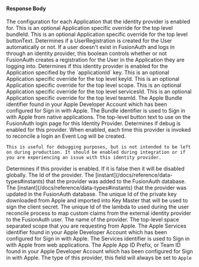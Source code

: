 
#### Response Body

<APIBlock>
  <APIField name="identityProvider.applicationConfiguration">
    The configuration for each Application that the identity provider is enabled for.
  </APIField>
  <APIField name="identityProvider.applicationConfiguration[applicationId].bundleId" type="String" since="1.43.0">
    This is an optional Application specific override for the top level <InlineField>bundleId</InlineField>.
  </APIField>
  <APIField name="identityProvider.applicationConfiguration[applicationId].buttonText" type="String">
    This is an optional Application specific override for the top level <InlineField>buttonText</InlineField>.
  </APIField>
  <APIField  name="identityProvider.applicationConfiguration[applicationId].createRegistration" type="Boolean" defaults="true">
    Determines if a UserRegistration is created for the User automatically or not. If a user doesn't exist in FusionAuth and logs in through an identity provider, this boolean controls whether or not FusionAuth creates a registration for the User in the Application they are logging into.
  </APIField>
  <APIField name="identityProvider.applicationConfiguration[applicationId].enabled" type="Boolean" defaults="false">
    Determines if this identity provider is enabled for the Application specified by the `applicationId` key.
  </APIField>
  <APIField name="identityProvider.applicationConfiguration[applicationId].keyId" type="UUID">
    This is an optional Application specific override for the top level <InlineField>keyId</InlineField>.
  </APIField>
  <APIField name="identityProvider.applicationConfiguration[applicationId].scope" type="String">
    This is an optional Application specific override for the top level <InlineField>scope</InlineField>.
  </APIField>
  <APIField name="identityProvider.applicationConfiguration[applicationId].servicesId" type="String">
    This is an optional Application specific override for the top level <InlineField>servicesId</InlineField>.
  </APIField>
  <APIField name="identityProvider.applicationConfiguration[applicationId].teamId" type="String">
    This is an optional Application specific override for the top level <InlineField>teamId</InlineField>.
  </APIField>
  <APIField name="identityProvider.bundleId" type="String" since="1.43.0">
    The Apple Bundle identifier found in your Apple Developer Account which has been configured for Sign in with Apple. The Bundle identifier is used to Sign in with Apple from native applications.
  </APIField>
  <APIField name="identityProvider.buttonText" type="String">
    The top-level button text to use on the FusionAuth login page for this Identity Provider.
  </APIField>
  <APIField name="identityProvider.debug" type="Boolean" defaults="false">
    Determines if debug is enabled for this provider. When enabled, each time this provider is invoked to reconcile a login an Event Log will be created.

    This is useful for debugging purposes, but is not intended to be left on during production. It should be enabled during integration or if you are experiencing an issue with this identity provider.
  </APIField>
  <APIField name="identityProvider.enabled" type="Boolean" defaults="false">
    Determines if this provider is enabled. If it is false then it will be disabled globally.
  </APIField>
  <APIField name="identityProvider.id" type="UUID">
    The Id of the provider.
  </APIField>
  <APIField name="identityProvider.insertInstant" type="Long">
    The [instant](/docs/reference/data-types#instants) that the provider was added to the FusionAuth database.
  </APIField>
  <APIField name="identityProvider.lastUpdateInstant" type="Long">
    The [instant](/docs/reference/data-types#instants) that the provider was updated in the FusionAuth database.
  </APIField>
  <APIField name="identityProvider.keyId" type="UUID">
    The unique Id of the private key downloaded from Apple and imported into Key Master that will be used to sign the client secret.
  </APIField>
  <APIField name="identityProvider.lambdaConfiguration.reconcileId" type="UUID">
    The unique Id of the lambda to used during the user reconcile process to map custom claims from the external identity provider to the FusionAuth user.
  </APIField>
  <IdentityProviderLinkingStrategyResponseParameter idp_since={props.idp_since} idp_linking_strategy="LinkByEmail" />
  <APIField name="identityProvider.name" type="String">
    The name of the provider.
  </APIField>
  <APIField name="identityProvider.scope" type="String">
    The top-level space separated scope that you are requesting from Apple.
  </APIField>
  <APIField name="identityProvider.servicesId" type="String">
    The Apple Services identifier found in your Apple Developer Account which has been configured for Sign in with Apple. The Services identifier is used to Sign in with Apple from web applications.
  </APIField>
  <APIField name="identityProvider.teamId" type="String">
    The Apple App ID Prefix, or Team ID found in your Apple Developer Account which has been configured for Sign in with Apple.
  </APIField>
  <IdentityProviderTenantConfiguration />
  <APIField name="identityProvider.type" type="String">
    The type of this provider, this field will always be set to <code>Apple</code>
  </APIField>
</APIBlock>

<JSON title="Example Apple Response JSON" src="identity-providers/apple-response.json" />
